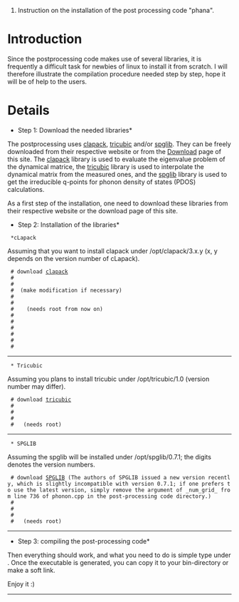 #Instruction on the installation of the post processing code "phana".

= Introduction =

Since the postprocessing code makes use of several libraries, it is frequently a difficult task for newbies of linux to install it from scratch. I will therefore illustrate the compilation procedure needed step by step, hope it will be of help to the users.


= Details =

*Step 1: Download the needed libraries*

The postprocessing uses [http://www.netlib.org/clapack/ clapack], [http://orca.princeton.edu/francois/software/tricubic/ tricubic] and/or [http://spglib.sourceforge.net/ spglib]. They can be freely downloaded from their respective website or from the [http://code.google.com/p/fix-phonon/downloads/list Download] page of this site. The [http://www.netlib.org/clapack/ clapack] library is used to evaluate the eigenvalue problem of the dynamical matrice, the [http://orca.princeton.edu/francois/software/tricubic/ tricubic] library is used to interpolate the dynamical matrix from the measured ones, and the [http://spglib.sourceforge.net/ spglib] library is used to get the irreducible q-points for phonon density of states (PDOS) calculations.

As a first step of the installation, one need to download these libraries from their respective website or the download page of this site.

*Step 2: Installation of the libraries*
  *cLapack
Assuming that you want to install clapack under /opt/clapack/3.x.y (x, y depends on the version number of cLapack).
  # download [http://www.netlib.org/clapack/  clapack]
  # {{{tar -xzvf clapack.tgz}}}
  # {{{cd CLAPACK-3.2.1}}}
  # {{{cp make.inc.example make.inc   }}} (make modification if necessary)
  # {{{cd BLAS/SRC; make}}}
  # {{{cd ../..; make}}}
  # {{{mkdir -p /opt/clapack/3.2.1/lib   }}}   (needs root from now on)
  # {{{cp *.a /opt/clapack/3.2.1/lib}}}
  # {{{cp F2CLIBS/libf2c.a /opt/clapack/3.2.1/lib}}}
  # {{{cp -r INCLUDE /opt/clapack/3.2.1/include}}}
  # {{{cd /opt/clapack/3.2.1/lib}}}
  # {{{ln -s lapack_LINUX.a libclapack.a}}}
  # {{{ln -s blas_LINUX.a libblas.a}}}

----
 
  * Tricubic
Assuming you plans to install tricubic under /opt/tricubic/1.0 (version number may differ).
  # download [http://orca.princeton.edu/francois/software/tricubic/ tricubic]
  # {{{tar -xzvf tricubic-1.0.tgz}}}
  # {{{./configure --prefix=/opt/tricubic/1.0}}}
  # {{{make}}}
  # {{{make install}}}  (needs root)

----

  * SPGLIB
Assuming the spglib will be installed under /opt/spglib/0.7.1; the digits denotes the version numbers.
  # download [http://spglib.sourceforge.net SPGLIB] (The authors of SPGLIB issued a new version recently, which is slightly incompatible with version 0.7.1; if one prefers to use the latest version, simply remove the argument of _num_grid_ from line 736 of phonon.cpp in the post-processing code directory.)
  # {{{tar -xzvf spglib-0.7.1.tar.gz}}}
  # {{{./configure  --prefix=/opt/spglib/0.7.1}}}
  # {{{make}}}
  # {{{make install}}}  (needs root)

----
*Step 3: compiling the post-processing code*

Then everything should work, and what you need to do is simple type
{{{make}}}
under {{{USER-PHONON/postproc}}}. Once the executable is generated, you can copy it to your bin-directory or make a soft link.

Enjoy it :)
----